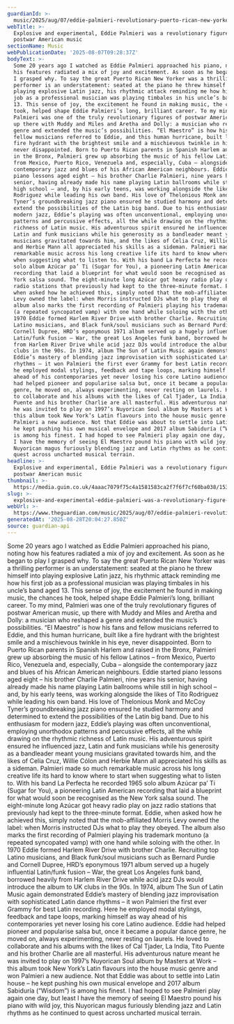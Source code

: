 ```yaml
---
guardianId: >-
  music/2025/aug/07/eddie-palmieri-revolutionary-puerto-rican-new-yorker-american-music
webTitle: >-
  Explosive and experimental, Eddie Palmieri was a revolutionary figure in
  postwar American music
sectionName: Music
webPublicationDate: '2025-08-07T09:28:37Z'
bodyText: >-
  Some 20 years ago I watched as Eddie Palmieri approached his piano, noting how
  his features radiated a mix of joy and excitement. As soon as he began to play
  I grasped why. To say the great Puerto Rican New Yorker was a thrilling
  performer is an understatement: seated at the piano he threw himself into
  playing explosive Latin jazz, his rhythmic attack reminding me how his first
  job as a professional musician was playing timbales in his uncle’s band aged
  13. This sense of joy, the excitement he found in making music, the chances he
  took, helped shape Eddie Palmieri’s long, brilliant career. To my mind,
  Palmieri was one of the truly revolutionary figures of postwar American music,
  up there with Muddy and Miles and Aretha and Dolly: a musician who reshaped a
  genre and extended the music’s possibilities. “El Maestro” is how his fans and
  fellow musicians referred to Eddie, and this human hurricane, built like a
  fire hydrant with the brightest smile and a mischievous twinkle in his eye,
  never disappointed. Born to Puerto Rican parents in Spanish Harlem and raised
  in the Bronx, Palmieri grew up absorbing the music of his fellow Latinos –
  from Mexico, Puerto Rico, Venezuela and, especially, Cuba – alongside the
  contemporary jazz and blues of his African American neighbours. Eddie started
  piano lessons aged eight – his brother Charlie Palmieri, nine years his
  senior, having already made his name playing Latin ballrooms while still in
  high school – and, by his early teens, was working alongside the likes of Tito
  Rodriguez while leading his own band. His love of Thelonious Monk and McCoy
  Tyner’s groundbreaking jazz piano ensured he studied harmony and determined to
  extend the possibilities of the Latin big band. Due to his enthusiasm for
  modern jazz, Eddie’s playing was often unconventional, employing unorthodox
  patterns and percussive effects, all the while drawing on the rhythmic
  richness of Latin music. His adventurous spirit ensured he influenced jazz,
  Latin and funk musicians while his generosity as a bandleader meant young
  musicians gravitated towards him, and the likes of Celia Cruz, Willie Cólon
  and Herbie Mann all appreciated his skills as a sideman. Palmieri made so much
  remarkable music across his long creative life its hard to know where to start
  when suggesting what to listen to. With his band La Perfecta he recorded 1965
  solo album Azúcar pa’ Ti (Sugar for You), a pioneering Latin American
  recording that laid a blueprint for what would soon be recognised as the New
  York salsa sound. The eight-minute long Azúcar got heavy radio play on jazz
  radio stations that previously had kept to the three-minute format. Eddie,
  when asked how he achieved this, simply noted that the mob-affiliated Morris
  Levy owned the label: when Morris instructed DJs what to play they obeyed. The
  album also marks the first recording of Palmieri playing his trademark montuno
  (a repeated syncopated vamp) with one hand while soloing with the other. In
  1970 Eddie formed Harlem River Drive with brother Charlie. Recruiting top
  Latino musicians, and Black funk/soul musicians such as Bernard Purdie and
  Cornell Dupree, HRD’s eponymous 1971 album served up a hugely influential
  Latin/funk fusion – War, the great Los Angeles funk band, borrowed heavily
  from Harlem River Drive while acid jazz DJs would introduce the album to UK
  clubs in the 90s. In 1974, album The Sun of Latin Music again demonstrated
  Eddie’s mastery of blending jazz improvisation with sophisticated Latin dance
  rhythms – it won Palmieri the first ever Grammy for best Latin recording. Here
  he employed modal stylings, feedback and tape loops, marking himself as way
  ahead of his contemporaries yet never losing his core Latino audience. Eddie
  had helped pioneer and popularise salsa but, once it became a popular dance
  genre, he moved on, always experimenting, never resting on laurels. He loved
  to collaborate and his albums with the likes of Cal Tjader, La India, Tito
  Puente and his brother Charlie are all masterful. His adventurous nature meant
  he was invited to play on 1997’s Nuyorican Soul album by Masters at Work –
  this album took New York’s Latin flavours into the house music genre and won
  Palmieri a new audience. Not that Eddie was about to settle into Latin house –
  he kept pushing his own musical envelope and 2017 album Sabiduría (“Wisdom”)
  is among his finest. I had hoped to see Palmieri play again one day, but least
  I have the memory of seeing El Maestro pound his piano with wild joy, this
  Nuyorican magus furiously blending jazz and Latin rhythms as he continued to
  quest across uncharted musical terrain.
headline: >-
  Explosive and experimental, Eddie Palmieri was a revolutionary figure in
  postwar American music
thumbnail: >-
  https://media.guim.co.uk/4aaac7079f75c4a1581583ca2f7f6f7cf60ba038/153_265_2772_2218/500.jpg
slug: >-
  explosive-and-experimental-eddie-palmieri-was-a-revolutionary-figure-in-postwar-american-music
webUrl: >-
  https://www.theguardian.com/music/2025/aug/07/eddie-palmieri-revolutionary-puerto-rican-new-yorker-american-music
generatedAt: '2025-08-28T20:04:27.850Z'
source: guardian-api
---
```

Some 20 years ago I watched as Eddie Palmieri approached his piano, noting how his features radiated a mix of joy and excitement. As soon as he began to play I grasped why. To say the great Puerto Rican New Yorker was a thrilling performer is an understatement: seated at the piano he threw himself into playing explosive Latin jazz, his rhythmic attack reminding me how his first job as a professional musician was playing timbales in his uncle’s band aged 13. This sense of joy, the excitement he found in making music, the chances he took, helped shape Eddie Palmieri’s long, brilliant career. To my mind, Palmieri was one of the truly revolutionary figures of postwar American music, up there with Muddy and Miles and Aretha and Dolly: a musician who reshaped a genre and extended the music’s possibilities. “El Maestro” is how his fans and fellow musicians referred to Eddie, and this human hurricane, built like a fire hydrant with the brightest smile and a mischievous twinkle in his eye, never disappointed. Born to Puerto Rican parents in Spanish Harlem and raised in the Bronx, Palmieri grew up absorbing the music of his fellow Latinos – from Mexico, Puerto Rico, Venezuela and, especially, Cuba – alongside the contemporary jazz and blues of his African American neighbours. Eddie started piano lessons aged eight – his brother Charlie Palmieri, nine years his senior, having already made his name playing Latin ballrooms while still in high school – and, by his early teens, was working alongside the likes of Tito Rodriguez while leading his own band. His love of Thelonious Monk and McCoy Tyner’s groundbreaking jazz piano ensured he studied harmony and determined to extend the possibilities of the Latin big band. Due to his enthusiasm for modern jazz, Eddie’s playing was often unconventional, employing unorthodox patterns and percussive effects, all the while drawing on the rhythmic richness of Latin music. His adventurous spirit ensured he influenced jazz, Latin and funk musicians while his generosity as a bandleader meant young musicians gravitated towards him, and the likes of Celia Cruz, Willie Cólon and Herbie Mann all appreciated his skills as a sideman. Palmieri made so much remarkable music across his long creative life its hard to know where to start when suggesting what to listen to. With his band La Perfecta he recorded 1965 solo album Azúcar pa’ Ti (Sugar for You), a pioneering Latin American recording that laid a blueprint for what would soon be recognised as the New York salsa sound. The eight-minute long Azúcar got heavy radio play on jazz radio stations that previously had kept to the three-minute format. Eddie, when asked how he achieved this, simply noted that the mob-affiliated Morris Levy owned the label: when Morris instructed DJs what to play they obeyed. The album also marks the first recording of Palmieri playing his trademark montuno (a repeated syncopated vamp) with one hand while soloing with the other. In 1970 Eddie formed Harlem River Drive with brother Charlie. Recruiting top Latino musicians, and Black funk/soul musicians such as Bernard Purdie and Cornell Dupree, HRD’s eponymous 1971 album served up a hugely influential Latin/funk fusion – War, the great Los Angeles funk band, borrowed heavily from Harlem River Drive while acid jazz DJs would introduce the album to UK clubs in the 90s. In 1974, album The Sun of Latin Music again demonstrated Eddie’s mastery of blending jazz improvisation with sophisticated Latin dance rhythms – it won Palmieri the first ever Grammy for best Latin recording. Here he employed modal stylings, feedback and tape loops, marking himself as way ahead of his contemporaries yet never losing his core Latino audience. Eddie had helped pioneer and popularise salsa but, once it became a popular dance genre, he moved on, always experimenting, never resting on laurels. He loved to collaborate and his albums with the likes of Cal Tjader, La India, Tito Puente and his brother Charlie are all masterful. His adventurous nature meant he was invited to play on 1997’s Nuyorican Soul album by Masters at Work – this album took New York’s Latin flavours into the house music genre and won Palmieri a new audience. Not that Eddie was about to settle into Latin house – he kept pushing his own musical envelope and 2017 album Sabiduría (“Wisdom”) is among his finest. I had hoped to see Palmieri play again one day, but least I have the memory of seeing El Maestro pound his piano with wild joy, this Nuyorican magus furiously blending jazz and Latin rhythms as he continued to quest across uncharted musical terrain.
